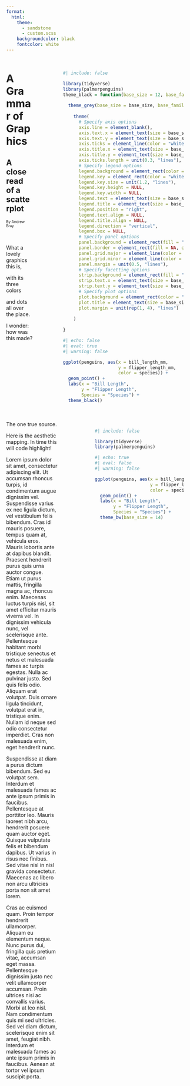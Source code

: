 ```yaml
---
format: 
  html:
    theme:
      - sandstone
      - custom.scss
    backgroundcolor: black
    fontcolor: white
---
```



::::: {.columns .column-page}

:::: {.column width="35%"}

# A Grammar of Graphics

## A close read of a scatterplot

[By Andrew Bray]{style="font-size: .7em"}

:::{}
\
:::

What a lovely graphics this is,

with its three colors

and dots all over the place.

I wonder: how was this made?

::::

:::: {.column width="10%"}
::::

:::: {.column width="55%" style="padding:20px; position:sticky;top:50px;"}

```r
#| include: false

library(tidyverse)
library(palmerpenguins)
theme_black = function(base_size = 12, base_family = "") {
 
  theme_grey(base_size = base_size, base_family = base_family) %+replace%
 
    theme(
      # Specify axis options
      axis.line = element_blank(),  
      axis.text.x = element_text(size = base_size*0.8, color = "white", lineheight = 0.9),  
      axis.text.y = element_text(size = base_size*0.8, color = "white", lineheight = 0.9),  
      axis.ticks = element_line(color = "white", size  =  0.2),  
      axis.title.x = element_text(size = base_size, color = "white", margin = margin(0, 10, 0, 0)),  
      axis.title.y = element_text(size = base_size, color = "white", angle = 90, margin = margin(0, 10, 0, 0)),  
      axis.ticks.length = unit(0.3, "lines"),   
      # Specify legend options
      legend.background = element_rect(color = NA, fill = "black"),  
      legend.key = element_rect(color = "white",  fill = "black"),  
      legend.key.size = unit(1.2, "lines"),  
      legend.key.height = NULL,  
      legend.key.width = NULL,      
      legend.text = element_text(size = base_size*0.8, color = "white"),  
      legend.title = element_text(size = base_size*0.8, face = "bold", hjust = 0, color = "white"),  
      legend.position = "right",  
      legend.text.align = NULL,  
      legend.title.align = NULL,  
      legend.direction = "vertical",  
      legend.box = NULL, 
      # Specify panel options
      panel.background = element_rect(fill = "black", color  =  NA),  
      panel.border = element_rect(fill = NA, color = "white"),  
      panel.grid.major = element_line(color = "grey35"),  
      panel.grid.minor = element_line(color = "grey20"),  
      panel.margin = unit(0.5, "lines"),   
      # Specify facetting options
      strip.background = element_rect(fill = "grey30", color = "grey10"),  
      strip.text.x = element_text(size = base_size*0.8, color = "white"),  
      strip.text.y = element_text(size = base_size*0.8, color = "white",angle = -90),  
      # Specify plot options
      plot.background = element_rect(color = "black", fill = "black"),  
      plot.title = element_text(size = base_size*1.2, color = "white"),  
      plot.margin = unit(rep(1, 4), "lines")
 
    )
 
}
```

```r
#| echo: false
#| eval: true
#| warning: false

ggplot(penguins, aes(x = bill_length_mm,
                     y = flipper_length_mm,
                     color = species)) +
  geom_point() +
  labs(x = "Bill Length",
       y = "Flipper Length",
       Species = "Species") +
  theme_black()
```
:::::
:::::

::::: {.columns .column-page}
:::: {.column width="35%"}

The one true source.

Here is the aesthetic mapping. In time this will code highlight!

Lorem ipsum dolor sit amet, consectetur adipiscing elit. Ut accumsan rhoncus turpis, id condimentum augue dignissim vel. Suspendisse varius ex nec ligula dictum, vel vestibulum felis bibendum. Cras id mauris posuere, tempus quam at, vehicula eros. Mauris lobortis ante at dapibus blandit. Praesent hendrerit purus quis urna auctor congue. Etiam ut purus mattis, fringilla magna ac, rhoncus enim. Maecenas luctus turpis nisl, sit amet efficitur mauris viverra vel. In dignissim vehicula nunc, vel scelerisque ante. Pellentesque habitant morbi tristique senectus et netus et malesuada fames ac turpis egestas. Nulla ac pulvinar justo. Sed quis felis odio. Aliquam erat volutpat. Duis ornare ligula tincidunt, volutpat erat in, tristique enim. Nullam id neque sed odio consectetur imperdiet. Cras non malesuada enim, eget hendrerit nunc.

Suspendisse at diam a purus dictum bibendum. Sed eu volutpat sem. Interdum et malesuada fames ac ante ipsum primis in faucibus. Pellentesque at porttitor leo. Mauris laoreet nibh arcu, hendrerit posuere quam auctor eget. Quisque vulputate felis et bibendum dapibus. Ut varius in risus nec finibus. Sed vitae nisl in nisl gravida consectetur. Maecenas ac libero non arcu ultricies porta non sit amet lorem.

Cras ac euismod quam. Proin tempor hendrerit ullamcorper. Aliquam eu elementum neque. Nunc purus dui, fringilla quis pretium vitae, accumsan eget massa. Pellentesque dignissim justo nec velit ullamcorper accumsan. Proin ultrices nisi ac convallis varius. Morbi at leo nisl. Nam condimentum quis mi sed ultricies. Sed vel diam dictum, scelerisque enim sit amet, feugiat nibh. Interdum et malesuada fames ac ante ipsum primis in faucibus. Aenean at tortor vel ipsum suscipit porta.
::::

:::: {.column width="10%"}
::::

:::: {.column width="55%" style="padding:20px; position:sticky;top:50px;"}

```r
#| include: false

library(tidyverse)
library(palmerpenguins)
```

```r
#| echo: true
#| eval: false
#| warning: false

ggplot(penguins, aes(x = bill_length_mm,
                     y = flipper_length_mm,
                     color = species)) +
  geom_point() +
  labs(x = "Bill Length",
       y = "Flipper Length",
       Species = "Species") +
  theme_bw(base_size = 14)
```
:::::
:::::

<!-- ::::: -->

<!-- # Sticky overlays -->

<!-- The other common style is to have some full-width content stick but only cover part of the page. -->

<!-- For this, we'll need a parent to be the start/end of the sticky zone (equivalent to our `.columns` before). In this case, because I've created a heading in the next section, Quarto automatically puts it and the content below it in a `<section>`, so there's no need to add another wrapper. -->

<!-- We'll also need a container for our hero image that has: -->

<!-- * `position:sticky` -->
<!-- * `top: 0` will make it stick once the top of the section hits the top of the screen (so you won't see content sneaking past up the top) -->
<!-- * `background-image: url(...)` loads the image into it, and -->
<!-- * `background-size: cover` appropriately sizes it for all screens -->
<!-- * `height: 60vh` sizes it to 60% of the screen height, leaving 40% for the text underneath. -->
<!--   - (You could set it to `100vh` if you just wanted the content to be the whole jam, but since our sticky content isn't _doing_ anything yet, I think that's a bad idea. You typically want people to see _something_ happening when they scroll!) -->
<!-- * I've also given it Quarto's `.column-screen` class to make it stretch across the screen. -->

<!-- Let's see how it looks! -->

<!-- ## Demo: sticky overlay -->

<!-- ::: {.column-screen style="background-image:url(https://unsplash.com/photos/KPaSCpklCZw/download?ixid=MnwxMjA3fDB8MXxzZWFyY2h8NHx8bGlnaHRob3VzZXxlbnwwfHx8fDE2NTM0OTMzOTE&force=true); background-size: cover; height: 60vh; position: sticky; top: 0; "} -->
<!-- ::: -->

<!-- _(This lighthouse photo is by [Everaldo Coelho](https://unsplash.com/photos/KPaSCpklCZw) on Unsplash!)_ -->

<!-- Lorem ipsum dolor sit amet, consectetur adipiscing elit. Ut accumsan rhoncus turpis, id condimentum augue dignissim vel. Suspendisse varius ex nec ligula dictum, vel vestibulum felis bibendum. Cras id mauris posuere, tempus quam at, vehicula eros. Mauris lobortis ante at dapibus blandit. Praesent hendrerit purus quis urna auctor congue. Etiam ut purus mattis, fringilla magna ac, rhoncus enim. Maecenas luctus turpis nisl, sit amet efficitur mauris viverra vel. In dignissim vehicula nunc, vel scelerisque ante. Pellentesque habitant morbi tristique senectus et netus et malesuada fames ac turpis egestas. Nulla ac pulvinar justo. Sed quis felis odio. Aliquam erat volutpat. Duis ornare ligula tincidunt, volutpat erat in, tristique enim. Nullam id neque sed odio consectetur imperdiet. Cras non malesuada enim, eget hendrerit nunc. -->

<!-- Suspendisse at diam a purus dictum bibendum. Sed eu volutpat sem. Interdum et malesuada fames ac ante ipsum primis in faucibus. Pellentesque at porttitor leo. Mauris laoreet nibh arcu, hendrerit posuere quam auctor eget. Quisque vulputate felis et bibendum dapibus. Ut varius in risus nec finibus. Sed vitae nisl in nisl gravida consectetur. Maecenas ac libero non arcu ultricies porta non sit amet lorem. -->

<!-- Cras ac euismod quam. Proin tempor hendrerit ullamcorper. Aliquam eu elementum neque. Nunc purus dui, fringilla quis pretium vitae, accumsan eget massa. Pellentesque dignissim justo nec velit ullamcorper accumsan. Proin ultrices nisi ac convallis varius. Morbi at leo nisl. Nam condimentum quis mi sed ultricies. Sed vel diam dictum, scelerisque enim sit amet, feugiat nibh. Interdum et malesuada fames ac ante ipsum primis in faucibus. Aenean at tortor vel ipsum suscipit porta. -->

<!-- ## Review -->

<!-- This works great! -->

<!-- Since this is all just CSS and both styles are structured very similarly, you could choose to have _both_ options depending on screen size (so overlay at mobile widths and columns at desktop sizes). -->

<!-- But so far, nothing's _moving_ or _changing_. We'll need some JavaScript for that. -->

<!-- # Using `scrollama.js` -->

<!-- The idea with Scrollama is that it [keeps an eye on our scrolling](https://developer.mozilla.org/en-US/docs/Web/API/Intersection_Observer_API) tells us when targeted objects are visible. -->

<!-- This can achieve a variety of effects---not just the sticky effects we've used above! As well as using sticky patterns, it can draw attention to elements as they scroll in. -->

<!-- This isn't an entirely JS-free endeavour, unfortunately. Once we've imported the library, we still need to: -->

<!-- 1. Use a `setup` function to tell scrollama which elements to target (let's say, anything with the `.step` class) -->
<!-- 2. Give it event handlers: functions that will run when something enters or exits. -->
<!--   - We need to define two event handlers; one for elements entering the view (`onStepEnter`) and another for them leaving the view (`onStepExit`). -->
<!--   - To start, let's keep it simple(r) and have them just apply or remove a CSS class, `.is-active`. (We'll add some CSS style to make them purple when they have this class!) -->

<!-- # Demo: A flashy series of boxes -->

<!-- ```{ojs} -->
<!-- //| output: false -->

<!-- // import and instantiate the scrollama -->
<!-- scrollama = require("scrollama@3.1.1") -->
<!-- scroller = scrollama(); -->

<!-- // initialise the library and pass event handlers to  -->
<!-- scroller -->
<!--   .setup({ -->
<!--     step: ".step", -->
<!--   }) -->
<!--   .onStepEnter((response) => { -->
<!--     // the box is passed to this function so we can change it! -->
<!--     console.log("Enter triggered") -->
<!--     console.log(response) -->
<!--     // { element, index, direction } -->
<!--     response.element.classList.add("is-active"); -->

<!--   }) -->
<!--   .onStepExit((response) => { -->
<!--     console.log("Exit triggered") -->
<!--     console.log(response) -->
<!--     // { element, index, direction } -->
<!--     response.element.classList.remove("is-active"); -->
<!--   }); -->
<!-- ``` -->

<!-- ```{=html} -->
<!-- <style> -->
<!-- #columnscroller .step { -->
<!--   background-color: #ccc; -->
<!--   color: black; -->
<!--   height: 200px; -->
<!--   text-align: center; -->
<!--   padding: 20px; -->
<!--   transition: background-color 0.5s, color 0.5s, transform 0.5s; -->
<!-- } -->

<!-- /* here's how each box will look as we scroll past it */ -->
<!-- #columnscroller .step.is-active { -->
<!--   background-color: #5500cc; -->
<!--   color: white; -->
<!--   transform: rotate(1.25deg) scale(1.05); -->
<!-- } -->
<!-- </style> -->
<!-- ``` -->

<!-- :::: {#columnscroller} -->

<!-- ::: {.step style="margin-bottom: 100px;"} -->
<!-- Here's our first box! -->
<!-- ::: -->

<!-- ::: {.step style="margin-bottom: 100px;"} -->
<!-- And our second box! -->
<!-- ::: -->

<!-- ::: {.step} -->
<!-- And a third, I guess. -->
<!-- ::: -->

<!-- :::: -->

<!-- ## Review -->

<!-- This works nicely! -->

<!-- If you open your browser's developer tools (Cmd+Opt+I on a Mac or Ctrl+Alt+I on Windows) and go to the Console pane, you can see it log the `response `object every time one of our event handlers fires (because an element scrolls into or out of view). Those are the `console.log` functions above. -->

<!-- The `response` object that we're printing shows all the information we get when these event handlers fire.That includes not just the element being targeted, but also its index (TODO - is this its DOM order compared to similarly targeted things?) and the direction (`"up"` or `"down"`) by which it's exiting. -->

<!-- You could theoretically use these event handlers, `onStepEnter` and `onStepExit`, to do anything. You could have the boxes being detected be invisible, for example, and just use them as trigger points - the actual thing being modified could be sticky and sitting at the top. -->

<!-- TODO - Let's see how well that works with our two-column example from before. -->
